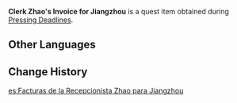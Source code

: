 {{Item Infobox
|id           = 100598
|type         = Quest Items
|image        = Item Quest Letter.png
|description  = An invoice from Clerk Zhao to Jiangzhou. There are several sheets, each with reams of text on. It seems that Jiangzhou has been putting off the planning for Lantern Rite for a very long time...
|source1      = Obtained during the [[Pressing Deadlines]] quest
}}
'''Clerk Zhao's Invoice for Jiangzhou''' is a quest item obtained during [[Pressing Deadlines]].

==Other Languages==
{{Other Languages
|default_hidden = 1
|en      = Clerk Zhao's Invoice for Jiangzhou
|zhs     = 小昭写给江舟的单据
|zhs_rm  = Xiǎozhāo Xiě Gěi Jiāngzhōu de Dānjù
|zht     = 小昭寫給江舟的單據
|zht_rm  = Xiǎozhāo Xiě Gěi Jiāngzhōu de Dānjù
|ja      = 昭から江舟への領収書
|ja_rm   = Shou kara Koushuu he no Ryoushuusho{{Assumed}}
|ko      = 소소가 강주에게 적어준 영수증
|ko_rm   = Sosoga Gangjuege Jeogeojun Yeongsujeung
|es      = Facturas de la Recepcionista Zhao para Jiangzhou
|fr      = Note de la clergesse Zhao à Jiangzhou
|ru      = Квитанция клерка Чжао для Цзян Чжоу
|th      = ใบเสร็จที่ Zhao เขียนให้ Jiangzhou
|th_rm   = 
|vi      = Hóa đơn Zhao viết cho Jiangzhou
|de      = Papiere der Beamten Zhao für Jiangzhou
|id      = Faktur Tagihan Clerk Zhao untuk Jiangzhou
|pt      = Fatura da Escriturária Zhao para Jiangzhou
|tr      = Katip Zhao'nun Jiangzhou'ya Faturası
|it      = Fattura di Zhao per Jiangzhou
}}

==Change History==
{{Change History|1.0}}

[[es:Facturas de la Recepcionista Zhao para Jiangzhou]]
